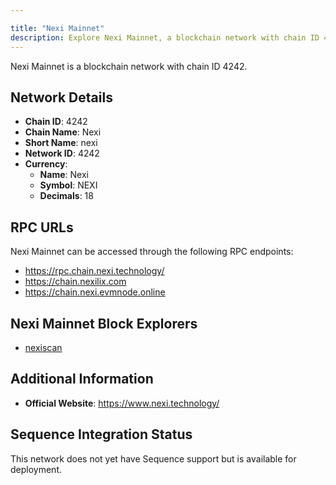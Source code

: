 ```yaml
---

title: "Nexi Mainnet"
description: Explore Nexi Mainnet, a blockchain network with chain ID 4242. Learn about its native currency, Nexi, and how to interact with the network.
---
```




Nexi Mainnet is a blockchain network with chain ID 4242.

## Network Details

- **Chain ID**: 4242
- **Chain Name**: Nexi
- **Short Name**: nexi
- **Network ID**: 4242
- **Currency**: 
  - **Name**: Nexi
  - **Symbol**: NEXI
  - **Decimals**: 18

## RPC URLs

Nexi Mainnet can be accessed through the following RPC endpoints:

- https://rpc.chain.nexi.technology/
- https://chain.nexilix.com
- https://chain.nexi.evmnode.online

## Nexi Mainnet Block Explorers

- [nexiscan](https://www.nexiscan.com)

## Additional Information

- **Official Website**: https://www.nexi.technology/

## Sequence Integration Status

This network does not yet have Sequence support but is available for deployment.
